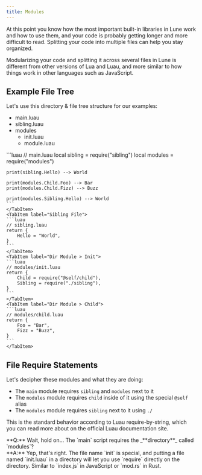 ```yaml
---
title: Modules
---
```



At this point you know how the most important built-in libraries in Lune work and how to use them,
and your code is probably getting longer and more difficult to read. Splitting your code into
multiple files can help you stay organized.

Modularizing your code and splitting it across several files in Lune is different from other
versions of Lua and Luau, and more similar to how things work in other languages such as JavaScript.

## Example File Tree

Let's use this directory & file tree structure for our examples:

<FileTree>

- main.luau
- sibling.luau
- modules
    - init.luau
    - module.luau

</FileTree>

<Tabs>
	<TabItem label="Main File">
	```luau
	// main.luau
	local sibling = require("sibling")
	local modules = require("modules")

    print(sibling.Hello) --> World

    print(modules.Child.Foo) --> Bar
    print(modules.Child.Fizz) --> Buzz

    print(modules.Sibling.Hello) --> World
    ```
    </TabItem>
    <TabItem label="Sibling File">
    ```luau
    // sibling.luau
    return {
    	Hello = "World",
    }
    ```
    </TabItem>
    <TabItem label="Dir Module > Init">
    ```luau
    // modules/init.luau
    return {
    	Child = require("@self/child"),
    	Sibling = require("./sibling"),
    }
    ```
    </TabItem>
    <TabItem label="Dir Module > Child">
    ```luau
    // modules/child.luau
    return {
    	Foo = "Bar",
    	Fizz = "Buzz",
    }
    ```
    </TabItem>

</Tabs>

## File Require Statements

Let's decipher these modules and what they are doing:

- The `main` module requires `sibling` and `modules` next to it
- The `modules` module requires `child` inside of it using the special `@self` alias
- The `modules` module requires `sibling` next to it using `./`

This is the standard behavior according to Luau require-by-string,
which you can read more about on the official Luau documentation site.

<Aside>
	**Q:** Wait, hold on... The `main` script requires the _**directory**_
	called `modules`? <br />
	**A:** Yep, that's right. The file name `init` is special, and putting a
	file named `init.luau` in a directory will let you use `require` directly on
	the directory. Similar to `index.js` in JavaScript or `mod.rs` in Rust.
</Aside>
